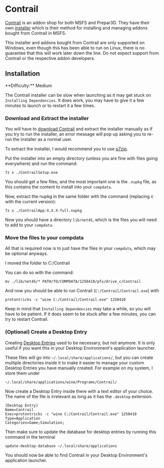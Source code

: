 
# Contrail

[Contrail](https://contrail.shop/) is an addon shop for both MSFS and Prepar3D.
They have their own [installer](https://getcontrail.com/) which is their method
for installing and managing addons bought from Contrail in MSFS.

<Callout type="warning" emoji="⚠️">
  This installer and addons bought from Contrail are only supported on Windows,
  even though this has been able to run on Linux, there is no guarantee that
  this will work later down the line. Do not expect support from Contrail or the
  respective addon developers.
</Callout>

## Installation

<Callout type="info" emoji="ℹ️">
  **Difficulty:** Medium
</Callout>

The Contrail installer can be slow when launching as it may get stuck on `Installing Dependencies`.
It does work, you may have to give it a few minutes to launch or to restart it a few times.

<Steps>

### Download and Extract the installer

You will have to [download Contrail](https://getcontrail.com/) and extract the installer manually
as if you try to run the installer, an error message will pop up asking you to re-run the installer
as a normal user.

To extract the installer, I would recommend you to use [p7zip](https://p7zip.sourceforge.net/).

Put the installer into an empty directory (unless you are fine with files going everywhere) and run the command:

```shell copy
7z x ./ContrailSetup.exe
```

You should get a few files, and the most important one is the `.nupkg` file, as this contains the content
to install into your `compdata`.

Now, extract the nupkg in the same folder with the command (replacing `X` with the current version):

```shell copy
7z x ./ContrailApp-X.X.X-full.nupkg
```

Now you should have a directory `lib/net45`, which is the files you will need to add to your `compdata`.

### Move the files to your compdata

All that is required now is to just have the files in your `compdata`, which may be optional anyways.

I moved the folder to C:/Contrail

You can do so with the command:

```shell copy
mv ./lib/net45/* PATH/TO/COMPDATA/1250410/pfx/drive_c/Contrail
```

And now you should be able to run Contrail (`C:/Contrail/Contrail.exe`) with

```shell copy
protontricks -c "wine C:/Contrail/Contrail.exe" 1250410
```

Keep in mind that `Installing Dependencies` may take a while, so you will have to be patient. If it does
seem to be stuck after a few minutes, you can try to restart Contrail.

### (Optional) Create a Desktop Entry

Creating [Desktop Entries](https://specifications.freedesktop.org/desktop-entry-spec/desktop-entry-spec-latest.html)
used to be necessary, but not anymore. It is only useful if you want this in your Desktop Environment's application
launcher.

These files will go into `~/.local/share/applications/`, but you can create multiple directories inside it to make it
easier to manage your custom Desktop Entries you have manually created. For example on my system, I store them under

```
~/.local/share/applications/wine/Programs/Contrail/
```

Now create a Desktop Entry inside there with a text editor of your choice. The name of the file is irrelevant as long
as it has the `.desktop` extension.

```desktop copy filename="Contrail.desktop"
[Desktop Entry]
Name=Contrail
Exec=protontricks -c "wine C:/Contrail/Contrail.exe" 1250410
Type=Application
Categories=Game;Simulation;
```

Then make sure to update the database for desktop entries by running this command in the terminal

```shell copy
update-desktop-database ~/.local/share/applications
```

You should now be able to find Contrail in your Desktop Environment's application launcher.

</Steps>
